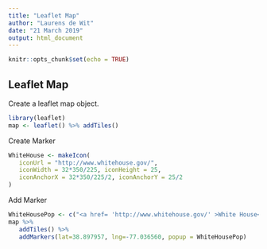 ```yaml
---
title: "Leaflet Map"
author: "Laurens de Wit"
date: "21 March 2019"
output: html_document
---
```


```r
knitr::opts_chunk$set(echo = TRUE)
```

## Leaflet Map
Create a leaflet map object.
```r
library(leaflet)
map <- leaflet() %>% addTiles()

```

Create Marker
```r
WhiteHouse <- makeIcon(
   iconUrl = "http://www.whitehouse.gov/",
   iconWidth = 32*350/225, iconHeight = 25,
   iconAnchorX = 32*350/225/2, iconAnchorY = 25/2
)
```

Add Marker
```r
WhiteHousePop <- c("<a href= 'http://www.whitehouse.gov/' >White House<br><img src='http://upload.wikimedia.org/wikipedia/commons/2/2a/White_House_%28South_Lawn%29.jpeg' width='210' height='132'  alt='White House' title='Whie House'></a>")
map %>%
   addTiles() %>%
   addMarkers(lat=38.897957, lng=-77.036560, popup = WhiteHousePop)
```